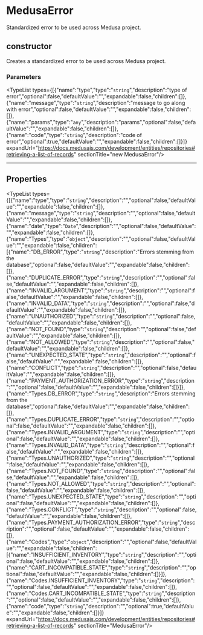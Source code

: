 
# MedusaError

Standardized error to be used across Medusa project.

## constructor

Creates a standardized error to be used across Medusa project.

### Parameters

<TypeList types={[{"name":"type","type":"`string`","description":"type of error","optional":false,"defaultValue":"","expandable":false,"children":[]},{"name":"message","type":"`string`","description":"message to go along with error","optional":false,"defaultValue":"","expandable":false,"children":[]},{"name":"params","type":"`any`","description":"params","optional":false,"defaultValue":"","expandable":false,"children":[]},{"name":"code","type":"`string`","description":"code of error","optional":true,"defaultValue":"","expandable":false,"children":[]}]} expandUrl="https://docs.medusajs.com/development/entities/repositories#retrieving-a-list-of-records" sectionTitle="new MedusaError"/>

___

## Properties

<TypeList types={[{"name":"type","type":"`string`","description":"","optional":false,"defaultValue":"","expandable":false,"children":[]},{"name":"message","type":"`string`","description":"","optional":false,"defaultValue":"","expandable":false,"children":[]},{"name":"date","type":"`Date`","description":"","optional":false,"defaultValue":"","expandable":false,"children":[]},{"name":"Types","type":"`object`","description":"","optional":false,"defaultValue":"","expandable":false,"children":[{"name":"DB_ERROR","type":"`string`","description":"Errors stemming from the database","optional":false,"defaultValue":"","expandable":false,"children":[]},{"name":"DUPLICATE_ERROR","type":"`string`","description":"","optional":false,"defaultValue":"","expandable":false,"children":[]},{"name":"INVALID_ARGUMENT","type":"`string`","description":"","optional":false,"defaultValue":"","expandable":false,"children":[]},{"name":"INVALID_DATA","type":"`string`","description":"","optional":false,"defaultValue":"","expandable":false,"children":[]},{"name":"UNAUTHORIZED","type":"`string`","description":"","optional":false,"defaultValue":"","expandable":false,"children":[]},{"name":"NOT_FOUND","type":"`string`","description":"","optional":false,"defaultValue":"","expandable":false,"children":[]},{"name":"NOT_ALLOWED","type":"`string`","description":"","optional":false,"defaultValue":"","expandable":false,"children":[]},{"name":"UNEXPECTED_STATE","type":"`string`","description":"","optional":false,"defaultValue":"","expandable":false,"children":[]},{"name":"CONFLICT","type":"`string`","description":"","optional":false,"defaultValue":"","expandable":false,"children":[]},{"name":"PAYMENT_AUTHORIZATION_ERROR","type":"`string`","description":"","optional":false,"defaultValue":"","expandable":false,"children":[]}]},{"name":"Types.DB_ERROR","type":"`string`","description":"Errors stemming from the database","optional":false,"defaultValue":"","expandable":false,"children":[]},{"name":"Types.DUPLICATE_ERROR","type":"`string`","description":"","optional":false,"defaultValue":"","expandable":false,"children":[]},{"name":"Types.INVALID_ARGUMENT","type":"`string`","description":"","optional":false,"defaultValue":"","expandable":false,"children":[]},{"name":"Types.INVALID_DATA","type":"`string`","description":"","optional":false,"defaultValue":"","expandable":false,"children":[]},{"name":"Types.UNAUTHORIZED","type":"`string`","description":"","optional":false,"defaultValue":"","expandable":false,"children":[]},{"name":"Types.NOT_FOUND","type":"`string`","description":"","optional":false,"defaultValue":"","expandable":false,"children":[]},{"name":"Types.NOT_ALLOWED","type":"`string`","description":"","optional":false,"defaultValue":"","expandable":false,"children":[]},{"name":"Types.UNEXPECTED_STATE","type":"`string`","description":"","optional":false,"defaultValue":"","expandable":false,"children":[]},{"name":"Types.CONFLICT","type":"`string`","description":"","optional":false,"defaultValue":"","expandable":false,"children":[]},{"name":"Types.PAYMENT_AUTHORIZATION_ERROR","type":"`string`","description":"","optional":false,"defaultValue":"","expandable":false,"children":[]},{"name":"Codes","type":"`object`","description":"","optional":false,"defaultValue":"","expandable":false,"children":[{"name":"INSUFFICIENT_INVENTORY","type":"`string`","description":"","optional":false,"defaultValue":"","expandable":false,"children":[]},{"name":"CART_INCOMPATIBLE_STATE","type":"`string`","description":"","optional":false,"defaultValue":"","expandable":false,"children":[]}]},{"name":"Codes.INSUFFICIENT_INVENTORY","type":"`string`","description":"","optional":false,"defaultValue":"","expandable":false,"children":[]},{"name":"Codes.CART_INCOMPATIBLE_STATE","type":"`string`","description":"","optional":false,"defaultValue":"","expandable":false,"children":[]},{"name":"code","type":"`string`","description":"","optional":true,"defaultValue":"","expandable":false,"children":[]}]} expandUrl="https://docs.medusajs.com/development/entities/repositories#retrieving-a-list-of-records" sectionTitle="MedusaError"/>
